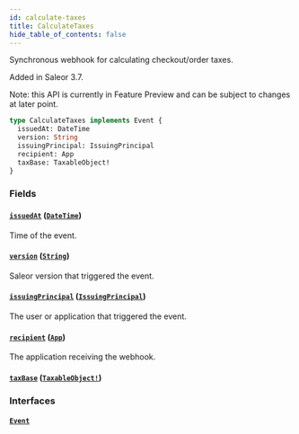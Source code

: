 ```yaml
---
id: calculate-taxes
title: CalculateTaxes
hide_table_of_contents: false
---
```


Synchronous webhook for calculating checkout/order taxes.

Added in Saleor 3.7.

Note: this API is currently in Feature Preview and can be subject to changes at later point.

```graphql
type CalculateTaxes implements Event {
  issuedAt: DateTime
  version: String
  issuingPrincipal: IssuingPrincipal
  recipient: App
  taxBase: TaxableObject!
}
```

### Fields

#### [`issuedAt`](#) ([`DateTime`](../../../developer/api-reference/scalars/date-time))

Time of the event.

#### [`version`](#) ([`String`](../../../developer/api-reference/scalars/string))

Saleor version that triggered the event.

#### [`issuingPrincipal`](#) ([`IssuingPrincipal`](../../../developer/api-reference/unions/issuing-principal))

The user or application that triggered the event.

#### [`recipient`](#) ([`App`](../../../developer/api-reference/objects/app))

The application receiving the webhook.

#### [`taxBase`](#) ([`TaxableObject!`](../../../developer/api-reference/objects/taxable-object))

### Interfaces

#### [`Event`](../../../developer/api-reference/interfaces/event)
